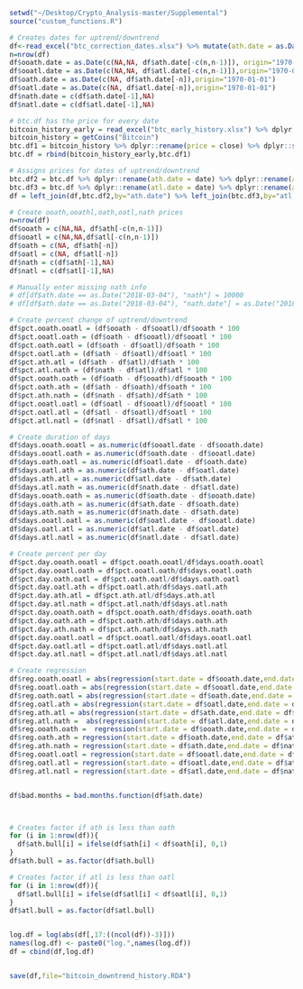 

```r
setwd("~/Desktop/Crypto_Analysis-master/Supplemental")
source("custom_functions.R")

# Creates dates for uptrend/downtrend
df<-read_excel("btc_correction_dates.xlsx") %>% mutate(ath.date = as.Date(ath.date)) %>% mutate(atl.date = as.Date(atl.date))
n=nrow(df)
df$ooath.date = as.Date(c(NA,NA, df$ath.date[-c(n,n-1)]), origin="1970-01-01")
df$ooatl.date = as.Date(c(NA,NA, df$atl.date[-c(n,n-1)]),origin="1970-01-01")
df$oath.date = as.Date(c(NA, df$ath.date[-n]),origin="1970-01-01")
df$oatl.date = as.Date(c(NA, df$atl.date[-n]),origin="1970-01-01")
df$nath.date = c(df$ath.date[-1],NA)
df$natl.date = c(df$atl.date[-1],NA)

# btc.df has the price for every date
bitcoin_history_early = read_excel("btc_early_history.xlsx") %>% dplyr::rename(price = close) %>% dplyr::select(date,price) %>% mutate(date = as.Date(date))
bitcoin_history = getCoins("Bitcoin")
btc.df1 = bitcoin_history %>% dplyr::rename(price = close) %>% dplyr::select(date,price) 
btc.df = rbind(bitcoin_history_early,btc.df1)

# Assigns prices for dates of uptrend/downtrend
btc.df2 = btc.df %>% dplyr::rename(ath.date = date) %>% dplyr::rename(ath = price)
btc.df3 = btc.df %>% dplyr::rename(atl.date = date) %>% dplyr::rename(atl = price)
df = left_join(df,btc.df2,by="ath.date") %>% left_join(btc.df3,by="atl.date")

# Create ooath,ooathl,oath,oatl,nath prices
n=nrow(df)
df$ooath = c(NA,NA, df$ath[-c(n,n-1)])
df$ooatl = c(NA,NA,df$atl[-c(n,n-1)])
df$oath = c(NA, df$ath[-n])
df$oatl = c(NA, df$atl[-n])
df$nath = c(df$ath[-1],NA)
df$natl = c(df$atl[-1],NA)

# Manually enter missing nath info
# df[df$ath.date == as.Date("2018-03-04"), "nath"] = 10000
# df[df$ath.date == as.Date("2018-03-04"), "nath.date"] = as.Date("2018-05-05")

# Create percent change of uptrend/downtrend
df$pct.ooath.ooatl = (df$ooath - df$ooatl)/df$ooath * 100
df$pct.ooatl.oath = (df$oath - df$ooatl)/df$ooatl * 100
df$pct.oath.oatl = (df$oath - df$oatl)/df$oath * 100
df$pct.oatl.ath = (df$ath - df$oatl)/df$oatl * 100
df$pct.ath.atl = (df$ath - df$atl)/df$ath * 100
df$pct.atl.nath = (df$nath - df$atl)/df$atl * 100
df$pct.ooath.oath = (df$oath - df$ooath)/df$ooath * 100
df$pct.oath.ath = (df$ath - df$oath)/df$oath * 100
df$pct.ath.nath = (df$nath - df$ath)/df$ath * 100
df$pct.ooatl.oatl = (df$oatl - df$ooatl)/df$ooatl * 100
df$pct.oatl.atl = (df$atl - df$oatl)/df$oatl * 100
df$pct.atl.natl = (df$natl - df$atl)/df$atl * 100

# Create duration of days
df$days.ooath.ooatl = as.numeric(df$ooatl.date - df$ooath.date)
df$days.ooatl.oath = as.numeric(df$oath.date - df$ooatl.date)
df$days.oath.oatl = as.numeric(df$oatl.date - df$oath.date)
df$days.oatl.ath = as.numeric(df$ath.date - df$oatl.date)
df$days.ath.atl = as.numeric(df$atl.date - df$ath.date)
df$days.atl.nath = as.numeric(df$nath.date - df$atl.date)
df$days.ooath.oath = as.numeric(df$oath.date - df$ooath.date)
df$days.oath.ath = as.numeric(df$ath.date - df$oath.date)
df$days.ath.nath = as.numeric(df$nath.date - df$ath.date)
df$days.ooatl.oatl = as.numeric(df$oatl.date - df$ooatl.date)
df$days.oatl.atl = as.numeric(df$atl.date - df$oatl.date)
df$days.atl.natl = as.numeric(df$natl.date - df$atl.date)

# Create percent per day
df$pct.day.ooath.ooatl = df$pct.ooath.ooatl/df$days.ooath.ooatl
df$pct.day.ooatl.oath = df$pct.ooatl.oath/df$days.ooatl.oath
df$pct.day.oath.oatl = df$pct.oath.oatl/df$days.oath.oatl
df$pct.day.oatl.ath = df$pct.oatl.ath/df$days.oatl.ath
df$pct.day.ath.atl = df$pct.ath.atl/df$days.ath.atl
df$pct.day.atl.nath = df$pct.atl.nath/df$days.atl.nath
df$pct.day.ooath.oath = df$pct.ooath.oath/df$days.ooath.oath
df$pct.day.oath.ath = df$pct.oath.ath/df$days.oath.ath
df$pct.day.ath.nath = df$pct.ath.nath/df$days.ath.nath
df$pct.day.ooatl.oatl = df$pct.ooatl.oatl/df$days.ooatl.oatl
df$pct.day.oatl.atl = df$pct.oatl.atl/df$days.oatl.atl
df$pct.day.atl.natl = df$pct.atl.natl/df$days.atl.natl

# Create regression
df$reg.ooath.ooatl = abs(regression(start.date = df$ooath.date,end.date = df$ooatl.date,btc.df))
df$reg.ooatl.oath = abs(regression(start.date = df$ooatl.date,end.date = df$oath.date,btc.df))
df$reg.oath.oatl = abs(regression(start.date = df$oath.date,end.date = df$oatl.date,btc.df))
df$reg.oatl.ath = abs(regression(start.date = df$oatl.date,end.date = df$ath.date,btc.df))
df$reg.ath.atl = abs(regression(start.date = df$ath.date,end.date = df$atl.date,btc.df))
df$reg.atl.nath =  abs(regression(start.date = df$atl.date,end.date = df$nath.date,btc.df))
df$reg.ooath.oath =  regression(start.date = df$ooath.date,end.date = df$oath.date,btc.df)
df$reg.oath.ath = regression(start.date = df$oath.date,end.date = df$ath.date,btc.df)
df$reg.ath.nath = regression(start.date = df$ath.date,end.date = df$nath.date,btc.df)
df$reg.ooatl.oatl = regression(start.date = df$ooatl.date,end.date = df$oatl.date,btc.df)
df$reg.oatl.atl = regression(start.date = df$oatl.date,end.date = df$atl.date,btc.df)
df$reg.atl.natl = regression(start.date = df$atl.date,end.date = df$natl.date,btc.df)


df$bad.months = bad.months.function(df$ath.date)



# Creates factor if ath is less than oath
for (i in 1:nrow(df)){		
  df$ath.bull[i] = ifelse(df$ath[i] < df$oath[i], 0,1)  
}
df$ath.bull = as.factor(df$ath.bull)

# Creates factor if atl is less than oatl
for (i in 1:nrow(df)){		
  df$atl.bull[i] = ifelse(df$atl[i] < df$oatl[i], 0,1)  
}
df$atl.bull = as.factor(df$atl.bull)


log.df = log(abs(df[,17:((ncol(df))-3)]))
names(log.df) <- paste0("log.",names(log.df))
df = cbind(df,log.df)


save(df,file="bitcoin_downtrend_history.RDA")
```

